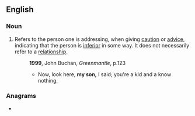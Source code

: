 ==English==

===Noun===
{{en-noun}}

# Refers to the person one is addressing, when giving [[caution]] or [[advice]], indicating that the person is [[inferior]] in some way. It does not necessarily refer to a [[relationship]].
#: '''1999''', John Buchan, ''Greenmantle'', p.123
#:* Now, look here, '''my son,''' I said; you're a kid and a know nothing.

===Anagrams===
* {{anagrams|en|a=mnosy|myons}}